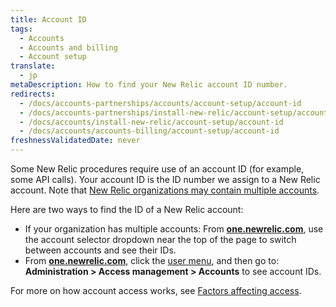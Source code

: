 ```yaml
---
title: Account ID
tags:
  - Accounts
  - Accounts and billing
  - Account setup
translate:
  - jp
metaDescription: How to find your New Relic account ID number.
redirects:
  - /docs/accounts-partnerships/accounts/account-setup/account-id
  - /docs/accounts-partnerships/install-new-relic/account-setup/account-id
  - /docs/accounts/install-new-relic/account-setup/account-id
  - /docs/accounts/accounts-billing/account-setup/account-id
freshnessValidatedDate: never
---
```


Some New Relic procedures require use of an account ID (for example, some API calls). Your account ID is the ID number we assign to a New Relic account. Note that [New Relic organizations may contain multiple accounts](/docs/accounts/accounts-billing/account-structure/new-relic-account-structure).

Here are two ways to find the ID of a New Relic account:

* If your organization has multiple accounts: From <DoNotTranslate>**[one.newrelic.com](https://one.newrelic.com/all-capabilities)**</DoNotTranslate>, use the account selector dropdown near the top of the page to switch between accounts and see their IDs.
* From <DoNotTranslate>**[one.newrelic.com](https://one.newrelic.com/all-capabilities)**</DoNotTranslate>, click the [user menu](/docs/accounts/accounts-billing/general-account-settings/intro-account-settings), and then go to: <DoNotTranslate>**Administration > Access management > Accounts**</DoNotTranslate> to see account IDs.

For more on how account access works, see [Factors affecting access](/docs/accounts/accounts-billing/account-structure/factors-affecting-access-features-data).
